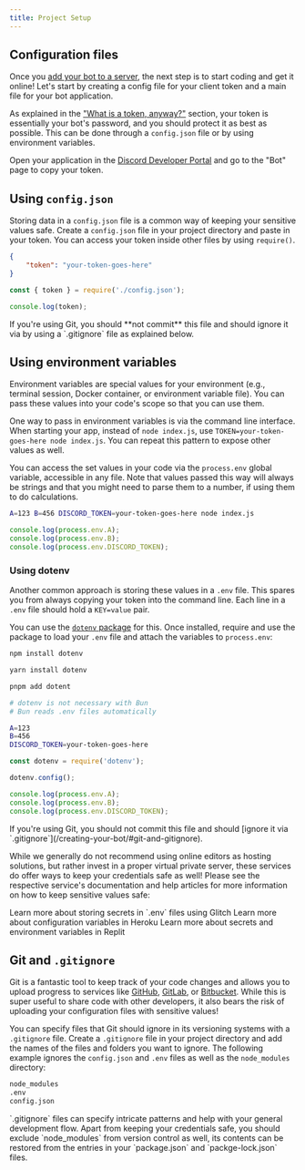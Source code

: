 ```yaml
---
title: Project Setup
---
```


## Configuration files

Once you [add your bot to a server](/guide/legacy/preparations/adding-your-app), the next step is to start coding and get it online! Let's start by creating a config file for your client token and a main file for your bot application.

As explained in the ["What is a token, anyway?"](/guide/legacy/preparations/app-setup#what-is-a-token-anyway) section, your token is essentially your bot's password, and you should protect it as best as possible. This can be done through a `config.json` file or by using environment variables.

Open your application in the [Discord Developer Portal](https://discord.com/developers/applications) and go to the "Bot" page to copy your token.

## Using `config.json`

Storing data in a `config.json` file is a common way of keeping your sensitive values safe. Create a `config.json` file in your project directory and paste in your token. You can access your token inside other files by using `require()`.

```json tab="Config" title="config.json"
{
	"token": "your-token-goes-here"
}
```

```js tab="Usage"
const { token } = require('./config.json');

console.log(token);
```

<Callout title="Attention!" type="error">
	If you're using Git, you should **not commit** this file and should ignore it via by using a `.gitignore` file as
	explained below.
</Callout>

## Using environment variables

Environment variables are special values for your environment (e.g., terminal session, Docker container, or environment variable file). You can pass these values into your code's scope so that you can use them.

One way to pass in environment variables is via the command line interface. When starting your app, instead of `node index.js`, use `TOKEN=your-token-goes-here node index.js`. You can repeat this pattern to expose other values as well.

You can access the set values in your code via the `process.env` global variable, accessible in any file. Note that values passed this way will always be strings and that you might need to parse them to a number, if using them to do calculations.

```sh tab="Command Line"
A=123 B=456 DISCORD_TOKEN=your-token-goes-here node index.js
```

```js tab="Usage"
console.log(process.env.A);
console.log(process.env.B);
console.log(process.env.DISCORD_TOKEN);
```

### Using dotenv

Another common approach is storing these values in a `.env` file. This spares you from always copying your token into the command line. Each line in a `.env` file should hold a `KEY=value` pair.

You can use the [`dotenv` package](https://www.npmjs.com/package/dotenv) for this. Once installed, require and use the package to load your `.env` file and attach the variables to `process.env`:

```sh tab="npm"
npm install dotenv

```

```sh tab="yarn"
yarn install dotenv
```

```sh tab="pnpm"
pnpm add dotent
```

```sh tab="bun"
# dotenv is not necessary with Bun
# Bun reads .env files automatically
```

```sh tab=".env"
A=123
B=456
DISCORD_TOKEN=your-token-goes-here
```

```js tab="Usage"
const dotenv = require('dotenv');

dotenv.config();

console.log(process.env.A);
console.log(process.env.B);
console.log(process.env.DISCORD_TOKEN);
```

<Callout title="Danger" type="error">
	If you're using Git, you should not commit this file and should [ignore it via
	`.gitignore`](/creating-your-bot/#git-and-gitignore).
</Callout>

While we generally do not recommend using online editors as hosting solutions, but rather invest in a proper virtual private server, these services do offer ways to keep your credentials safe as well! Please see the respective service's documentation and help articles for more information on how to keep sensitive values safe:

<Cards>
	<Card title="Glitch" href="https://help.glitch.com/s/article/Adding-Private-Data">
		Learn more about storing secrets in `.env` files using Glitch
	</Card>
	<Card title="Heroku" href="https://devcenter.heroku.com/aricles/config-vars">
		Learn more about configuration variables in Heroku
	</Card>
	<Card title="Replit" href="https://docs.replit.com/programming-ide/workspace-features/secrets">
		Learn more about secrets and environment variables in Replit
	</Card>
</Cards>

## Git and `.gitignore`

Git is a fantastic tool to keep track of your code changes and allows you to upload progress to services like [GitHub](https://github.com/), [GitLab](https://about.gitlab.com/), or [Bitbucket](https://bitbucket.org/product). While this is super useful to share code with other developers, it also bears the risk of uploading your configuration files with sensitive values!

You can specify files that Git should ignore in its versioning systems with a `.gitignore` file. Create a `.gitignore` file in your project directory and add the names of the files and folders you want to ignore. The following example ignores the `config.json` and `.env` files as well as the `node_modules` directory:

```txt title=".gitignore"
node_modules
.env
config.json
```

<Callout>
	`.gitignore` files can specify intricate patterns and help with your general development flow. Apart from keeping your
	credentials safe, you should exclude `node_modules` from version control as well, its contents can be restored from
	the entries in your `package.json` and `packge-lock.json` files.
</Callout>
